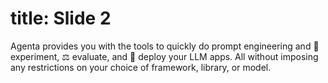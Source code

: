# title: Slide 2

Agenta provides you with the tools to quickly do prompt engineering and 🧪 experiment, ⚖️ evaluate, and 🚀 deploy your LLM apps. All without imposing any restrictions on your choice of framework, library, or model.
